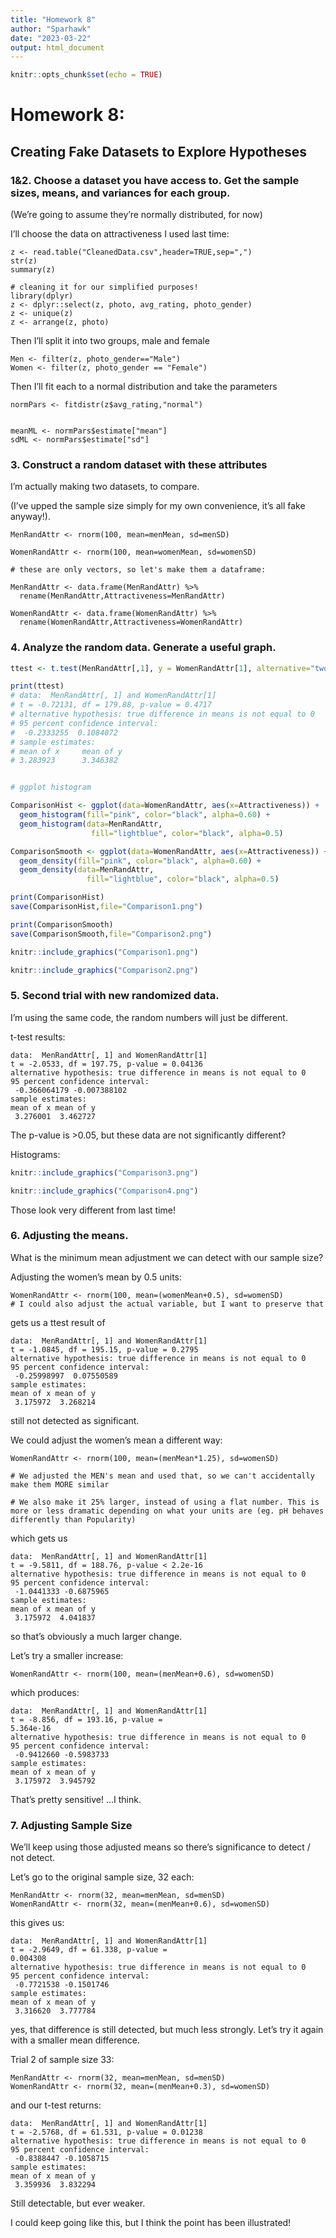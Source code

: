 ```yaml
---
title: "Homework 8"
author: "Sparhawk"
date: "2023-03-22"
output: html_document
---
```


```r
knitr::opts_chunk$set(echo = TRUE)
```

# Homework 8:

## Creating Fake Datasets to Explore Hypotheses



### 1&2. Choose a dataset you have access to. Get the sample sizes, means, and variances for each group.

(We're going to assume they're normally distributed, for now)

I'll choose the data on attractiveness I used last time:
```
z <- read.table("CleanedData.csv",header=TRUE,sep=",")
str(z)
summary(z)

# cleaning it for our simplified purposes!
library(dplyr)
z <- dplyr::select(z, photo, avg_rating, photo_gender)
z <- unique(z)
z <- arrange(z, photo)
```
Then I'll split it into two groups, male and female
```
Men <- filter(z, photo_gender=="Male")
Women <- filter(z, photo_gender == "Female")

```
Then I'll fit each to a normal distribution and take the parameters
```
normPars <- fitdistr(z$avg_rating,"normal")


meanML <- normPars$estimate["mean"]
sdML <- normPars$estimate["sd"]
```
### 3. Construct a random dataset with these attributes

I'm actually making two datasets, to compare.

(I've upped the sample size simply for my own convenience, it's all fake anyway!).
```
MenRandAttr <- rnorm(100, mean=menMean, sd=menSD)

WomenRandAttr <- rnorm(100, mean=womenMean, sd=womenSD)

# these are only vectors, so let's make them a dataframe:

MenRandAttr <- data.frame(MenRandAttr) %>%
  rename(MenRandAttr,Attractiveness=MenRandAttr)

WomenRandAttr <- data.frame(WomenRandAttr) %>%
  rename(WomenRandAttr,Attractiveness=WomenRandAttr)
```

### 4. Analyze the random data. Generate a useful graph.

```r
ttest <- t.test(MenRandAttr[,1], y = WomenRandAttr[1], alternative="two.sided")

print(ttest)
# data:  MenRandAttr[, 1] and WomenRandAttr[1]
# t = -0.72131, df = 179.88, p-value = 0.4717
# alternative hypothesis: true difference in means is not equal to 0
# 95 percent confidence interval:
#  -0.2333255  0.1084072
# sample estimates:
# mean of x     mean of y 
# 3.283923      3.346382 


# ggplot histogram

ComparisonHist <- ggplot(data=WomenRandAttr, aes(x=Attractiveness)) +
  geom_histogram(fill="pink", color="black", alpha=0.60) +
  geom_histogram(data=MenRandAttr,
                  fill="lightblue", color="black", alpha=0.5)

ComparisonSmooth <- ggplot(data=WomenRandAttr, aes(x=Attractiveness)) +
  geom_density(fill="pink", color="black", alpha=0.60) +
  geom_density(data=MenRandAttr,
                 fill="lightblue", color="black", alpha=0.5)

print(ComparisonHist)
save(ComparisonHist,file="Comparison1.png")

print(ComparisonSmooth)
save(ComparisonSmooth,file="Comparison2.png")
```

```r
knitr::include_graphics("Comparison1.png")
```
```r
knitr::include_graphics("Comparison2.png")
```


### 5. Second trial with new randomized data.

I'm using the same code, the random numbers will just be different.

t-test results:
```
data:  MenRandAttr[, 1] and WomenRandAttr[1]
t = -2.0533, df = 197.75, p-value = 0.04136
alternative hypothesis: true difference in means is not equal to 0
95 percent confidence interval:
 -0.366064179 -0.007388102
sample estimates:
mean of x mean of y 
 3.276001  3.462727 
```
The p-value is >0.05, but these data are not significantly different?

Histograms:
```r
knitr::include_graphics("Comparison3.png")
```
```r
knitr::include_graphics("Comparison4.png")
```

Those look very different from last time!


### 6. Adjusting the means.

What is the minimum mean adjustment we can detect with our sample size?

Adjusting the women's mean by 0.5 units:
```
WomenRandAttr <- rnorm(100, mean=(womenMean+0.5), sd=womenSD)
# I could also adjust the actual variable, but I want to preserve that
```
gets us a ttest result of
```
data:  MenRandAttr[, 1] and WomenRandAttr[1]
t = -1.0845, df = 195.15, p-value = 0.2795
alternative hypothesis: true difference in means is not equal to 0
95 percent confidence interval:
 -0.25998997  0.07550589
sample estimates:
mean of x mean of y 
 3.175972  3.268214 
```
still not detected as significant.

We could adjust the women's mean a different way:
```
WomenRandAttr <- rnorm(100, mean=(menMean*1.25), sd=womenSD)

# We adjusted the MEN's mean and used that, so we can't accidentally make them MORE similar

# We also make it 25% larger, instead of using a flat number. This is more or less dramatic depending on what your units are (eg. pH behaves differently than Popularity)
```
which gets us
```
data:  MenRandAttr[, 1] and WomenRandAttr[1]
t = -9.5811, df = 188.76, p-value < 2.2e-16
alternative hypothesis: true difference in means is not equal to 0
95 percent confidence interval:
 -1.0441333 -0.6875965
sample estimates:
mean of x mean of y 
 3.175972  4.041837
```
so that's obviously a much larger change.

Let's try a smaller increase:
```
WomenRandAttr <- rnorm(100, mean=(menMean+0.6), sd=womenSD)
```
which produces:
```
data:  MenRandAttr[, 1] and WomenRandAttr[1]
t = -8.856, df = 193.16, p-value =
5.364e-16
alternative hypothesis: true difference in means is not equal to 0
95 percent confidence interval:
 -0.9412660 -0.5983733
sample estimates:
mean of x mean of y 
 3.175972  3.945792 
```
That's pretty sensitive!
...I think.

### 7. Adjusting Sample Size

We'll keep using those adjusted means so there's significance to detect / not detect.

Let's go to the original sample size, 32 each:
```
MenRandAttr <- rnorm(32, mean=menMean, sd=menSD)
WomenRandAttr <- rnorm(32, mean=(menMean+0.6), sd=womenSD)
```
this gives us:
```
data:  MenRandAttr[, 1] and WomenRandAttr[1]
t = -2.9649, df = 61.338, p-value =
0.004308
alternative hypothesis: true difference in means is not equal to 0
95 percent confidence interval:
 -0.7721538 -0.1501746
sample estimates:
mean of x mean of y 
 3.316620  3.777784 
```
yes, that difference is still detected, but much less strongly. Let's try it again with a smaller mean difference.

Trial 2 of sample size 33:
```
MenRandAttr <- rnorm(32, mean=menMean, sd=menSD)
WomenRandAttr <- rnorm(32, mean=(menMean+0.3), sd=womenSD)
```
and our t-test returns:
```
data:  MenRandAttr[, 1] and WomenRandAttr[1]
t = -2.5768, df = 61.531, p-value = 0.01238
alternative hypothesis: true difference in means is not equal to 0
95 percent confidence interval:
 -0.8388447 -0.1058715
sample estimates:
mean of x mean of y 
 3.359936  3.832294 
```
Still detectable, but ever weaker. 

I could keep going like this, but I think the point has been illustrated!